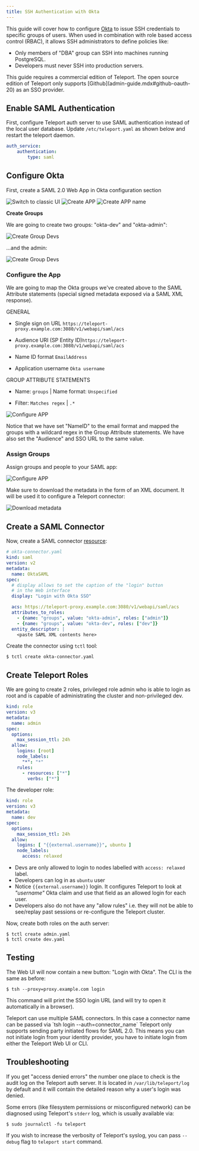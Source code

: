 ```yaml
---
title: SSH Authentication with Okta
---
```


This guide will cover how to configure [Okta](https://www.okta.com/) to issue
SSH credentials to specific groups of users. When used in combination with role
based access control (RBAC), it allows SSH administrators to define policies
like:

* Only members of "DBA" group can SSH into machines running PostgreSQL.
* Developers must never SSH into production servers.

<Admonition type="warning" title="Version Warning">
This guide requires a commercial edition of Teleport. The open source
edition of Teleport only supports [Github](admin-guide.mdx#github-oauth-20) as
an SSO provider.
</Admonition>

## Enable SAML Authentication

First, configure Teleport auth server to use SAML authentication instead of the local
user database. Update `/etc/teleport.yaml` as shown below and restart the
teleport daemon.

```yaml
auth_service:
    authentication:
        type: saml
```

## Configure Okta

First, create a SAML 2.0 Web App in Okta configuration section

![Switch to classic UI](../img/okta-saml-0.png)
![Create APP](../img/okta-saml-1.png)
![Create APP name](../img/okta-saml-2.png)

**Create Groups**

We are going to create two groups: "okta-dev" and "okta-admin":

![Create Group Devs](../img/okta-saml-2.1.png)

...and the admin:

![Create Group Devs](../img/okta-saml-2.2.png)

### Configure the App

We are going to map the Okta groups we've created above to the SAML Attribute
statements (special signed metadata exposed via a SAML XML response).

GENERAL

- Single sign on URL `https://teleport-proxy.example.com:3080/v1/webapi/saml/acs`

- Audience URI (SP Entity ID)`https://teleport-proxy.example.com:3080/v1/webapi/saml/acs`

- Name ID format `EmailAddress`

- Application username `Okta username`

GROUP ATTRIBUTE STATEMENTS

- Name: `groups` | Name format: `Unspecified`

-  Filter: `Matches regex` |  `.*`

![Configure APP](../img/okta-saml-3.png)

<Admonition type="tip" title="Important">
Notice that we have set "NameID" to the email format and mapped the groups with
a wildcard regex in the Group Attribute statements. We have also set the "Audience"
and SSO URL to the same value.
</Admonition>

### Assign Groups

Assign groups and people to your SAML app:

![Configure APP](../img/okta-saml-3.1.png)

Make sure to download the metadata in the form of an XML document. It will be used it to
configure a Teleport connector:

![Download metadata](../img/okta-saml-4.png)


## Create a SAML Connector

Now, create a SAML connector [resource](admin-guide.mdx#resources):

```yaml
# okta-connector.yaml
kind: saml
version: v2
metadata:
  name: OktaSAML
spec:
  # display allows to set the caption of the "login" button
  # in the Web interface
  display: "Login with Okta SSO"

  acs: https://teleport-proxy.example.com:3080/v1/webapi/saml/acs
  attributes_to_roles:
    - {name: "groups", value: "okta-admin", roles: ["admin"]}
    - {name: "groups", value: "okta-dev", roles: ["dev"]}
  entity_descriptor: |
    <paste SAML XML contents here>
```

Create the connector using `tctl` tool:

```bsh
$ tctl create okta-connector.yaml
```

## Create Teleport Roles

We are going to create 2 roles, privileged role admin who is able to login as
root and is capable of administrating the cluster and non-privileged dev.

```yaml
kind: role
version: v3
metadata:
  name: admin
spec:
  options:
    max_session_ttl: 24h
  allow:
    logins: [root]
    node_labels:
      "*": "*"
    rules:
      - resources: ["*"]
        verbs: ["*"]
```

The developer role:

```yaml
kind: role
version: v3
metadata:
  name: dev
spec:
  options:
    max_session_ttl: 24h
  allow:
    logins: [ "{{external.username}}", ubuntu ]
    node_labels:
      access: relaxed
```

* Devs are only allowed to login to nodes labelled with `access: relaxed` label.
* Developers can log in as `ubuntu` user
* Notice `{{external.username}}` login. It configures Teleport to look at
  _"username"_ Okta claim and use that field as an allowed login for each user.
* Developers also do not have any "allow rules" i.e. they will not be able to
  see/replay past sessions or re-configure the Teleport cluster.

Now, create both roles on the auth server:

```bsh
$ tctl create admin.yaml
$ tctl create dev.yaml
```

## Testing

The Web UI will now contain a new button: "Login with Okta". The CLI is
the same as before:

```bsh
$ tsh --proxy=proxy.example.com login
```

This command will print the SSO login URL (and will try to open it
automatically in a browser).

<Admonition type="tip" title="Tip">
Teleport can use multiple SAML connectors. In this case a connector name
can be passed via `tsh login --auth=connector_name`
</Admonition>

<Admonition type="note" title="IMPORTANT">
Teleport only supports sending party initiated flows for SAML 2.0. This
means you can not initiate login from your identity provider, you have to
initiate login from either the Teleport Web UI or CLI.
</Admonition>

## Troubleshooting

If you get "access denied errors" the number one place to check is the audit
log on the Teleport auth server. It is located in `/var/lib/teleport/log` by
default and it will contain the detailed reason why a user's login was denied.

Some errors (like filesystem permissions or misconfigured network) can be
diagnosed using Teleport's `stderr` log, which is usually available via:

```bsh
$ sudo journalctl -fu teleport
```

If you wish to increase the verbosity of Teleport's syslog, you can pass
`--debug` flag to `teleport start` command.

